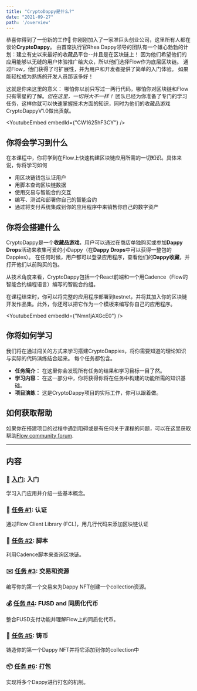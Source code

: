 ```yaml
---
title: "CryptoDappy是什么?"
date: "2021-09-27"
path: '/overview'
---
```



恭喜你得到了一份新的工作🎉 你刚刚加入了一家准巨头创业公司，这里所有人都在谈论**CryptoDappy**。
由首席执行官Rhea Dappy领导的团队有一个雄心勃勃的计划：建立有史以来最好的收藏品平台--并且是在区块链上！
因为他们希望他们的应用能够以无缝的用户体验推广给大众，所以他们选择Flow作为底层区块链。
通过Flow，他们获得了可扩展性，并为用户和开发者提供了简单的入门体验。
如果能轻松成为熟练的开发人员那该多好！

这就是你来这里的意义：
哪怕你以前只写过一两行代码，哪怕你对区块链和Flow只有零星的了解。*但在这里，一切将大不一样！*
团队已经为你准备了专门的学习任务，这样你就可以快速掌握技术方面的知识，同时为他们的收藏品游戏CryptoDappyV1.0做出贡献。

<YoutubeEmbed embedId={"CW1625hF3CY"} />

## 你将会学习到什么

在本课程中，你将学到在Flow上快速构建区块链应用所需的一切知识。具体来说，你将学习如何

- 用区块链钱包认证用户
- 用脚本查询区块链数据
- 使用交易与智能合约交互
- 编写、测试和部署你自己的智能合约
- 通过将支付系统集成到你的应用程序中来销售你自己的数字资产


## 你将会搭建什么

CryptoDappy是一个**收藏品游戏**，用户可以通过在商店单独购买或参加**Dappy Drops**活动来收集可爱的小Dappy（在**Dappy Drops**中可以获得一整包的Dappies）。
在任何时候，用户都可以登录应用程序，查看他们的**Dappy收藏**，并打开他们以前购买的包。

从技术角度来看，CryptoDappy包括一个React前端和一个用Cadence（Flow的智能合约编程语言）编写的智能合约组。

在课程结束时，你可以将完整的应用程序部署到testnet，并将其加入你的区块链开发作品集。此外，你还可以把它作为一个模板来编写你自己的应用程序。

<YoutubeEmbed embedId={"Nmn1jAXGcE0"} />

## 你将如何学习

我们将在通过闯关的方式来学习搭建CryptoDappies，将你需要知道的理论知识与实际的代码演练结合起来。
每个任务都包含。

- **任务简介：** 在这里你会发现所有任务的结果和学习目标一目了然。
- **学习内容：** 在这一部分中，你将获得你将在任务中构建的功能所需的知识基础。
- **项目演练：** 这是CryptoDappy项目的实际工作，你可以跟着做。

## 如何获取帮助

如果你在搭建项目的过程中遇到阻碍或是有任何关于课程的问题，可以在这里获取帮助[Flow community forum](https://forum.onflow.org/c/community-projects/cryptodappy/35). 


---

## 内容

### 🚀 [入门](/missions/mission-0): 入门

学习入门应用并介绍一些基本概念。

### 🔐 [任务 #1](/missions/mission-1): 认证

通过Flow Client Library (FCL)，用几行代码来添加区块链认证

### 📜 [任务 #2](/missions/mission-2): 脚本

利用Cadence脚本来查询区块链。

### ✉️ [任务 #3](/missions/mission-3): 交易和资源

编写你的第一个交易来为Dappy NFT创建一个collection资源。


### 💰 [任务 #4](/missions/mission-4): FUSD and 同质化代币

整合FUSD支付功能并理解Flow上的同质化代币。

### 💎 [任务 #5](/missions/mission-5): 铸币

铸造你的第一个Dappy NFT并将它添加到你的collection中

 ### 📦 [任务 #6](/missions/mission-6): 打包

实现将多个Dappy进行打包的机制。


